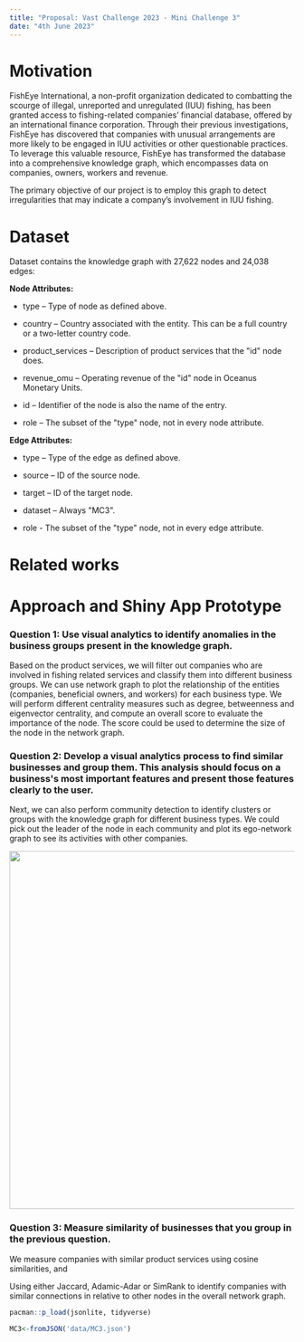 ```yaml
---
title: "Proposal: Vast Challenge 2023 - Mini Challenge 3"
date: "4th June 2023"
---
```


# Motivation

FishEye International, a non-profit organization dedicated to combatting the scourge of illegal, unreported and unregulated (IUU) fishing, has been granted access to fishing-related companies' financial database, offered by an international finance corporation. Through their previous investigations, FishEye has discovered that companies with unusual arrangements are more likely to be engaged in IUU activities or other questionable practices. To leverage this valuable resource, FishEye has transformed the database into a comprehensive knowledge graph, which encompasses data on companies, owners, workers and revenue.

The primary objective of our project is to employ this graph to detect irregularities that may indicate a company's involvement in IUU fishing.

# Dataset

Dataset contains the knowledge graph with 27,622 nodes and 24,038 edges:

**Node Attributes:**

-   type -- Type of node as defined above.

-   country -- Country associated with the entity. This can be a full country or a two-letter country code.

-   product_services -- Description of product services that the \"id\" node does.

-   revenue_omu -- Operating revenue of the \"id\" node in Oceanus Monetary Units.

-   id -- Identifier of the node is also the name of the entry.

-   role -- The subset of the \"type\" node, not in every node attribute.

**Edge Attributes:**

-   type -- Type of the edge as defined above.

-   source -- ID of the source node.

-   target -- ID of the target node.

-   dataset -- Always \"MC3\".

-   role - The subset of the \"type\" node, not in every edge attribute.

# Related works

# Approach and Shiny App Prototype

### Question 1: Use visual analytics to identify anomalies in the business groups present in the knowledge graph.

Based on the product services, we will filter out companies who are involved in fishing related services and classify them into different business groups. We can use network graph to plot the relationship of the entities (companies, beneficial owners, and workers) for each business type. We will perform different centrality measures such as degree, betweenness and eigenvector centrality, and compute an overall score to evaluate the importance of the node. The score could be used to determine the size of the node in the network graph.

### Question 2: Develop a visual analytics process to find similar businesses and group them. This analysis should focus on a business\'s most important features and present those features clearly to the user.

Next, we can also perform community detection to identify clusters or groups with the knowledge graph for different business types. We could pick out the leader of the node in each community and plot its ego-network graph to see its activities with other companies.

![](Question2.PNG){width="633"}

### Question 3: Measure similarity of businesses that you group in the previous question.

We measure companies with similar product services using cosine similarities, and

Using either Jaccard, Adamic-Adar or SimRank to identify companies with similar connections in relative to other nodes in the overall network graph.

```r
pacman::p_load(jsonlite, tidyverse)

```

```r
MC3<-fromJSON('data/MC3.json')
```
